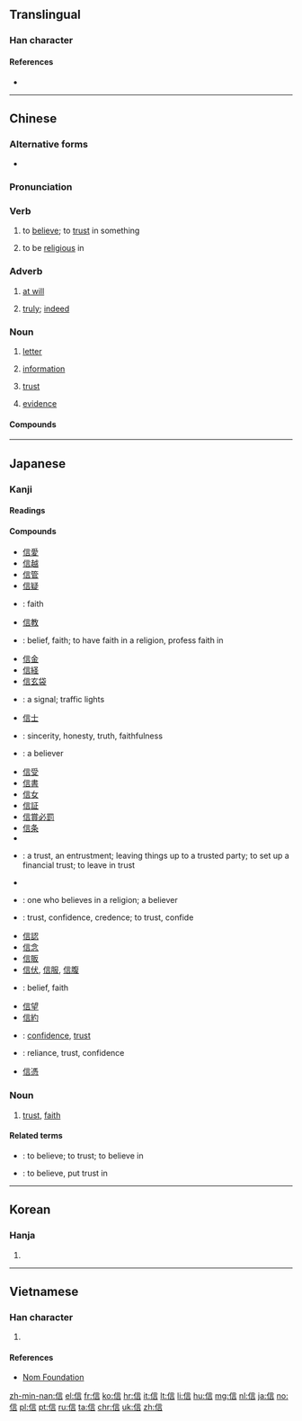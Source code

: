 {{also|伩}}
==Translingual==
{{stroke order|type=animate}}

===Han character===
{{Han char|rn=9|rad=人|as=07|sn=9|four=20261|canj=OYMR|ids=⿰亻言}}

====References====
* {{Han ref|kx=0105.250|dkj=00707|dj=0224.020|hdz=10165.010|uh=4FE1|ud=20449|bh=AB48|bd=43848}}

----

==Chinese==
{{zh-forms}}

===Alternative forms===
* {{zh-l|伩}}

===Pronunciation===
{{zh-pron
|m=xìn|ma=y
|c=seon3
|h=pfs=sin
|mn=sìn
|cat=n,v
}}

===Verb===
{{zh-verb}}

# to [[believe]]; to [[trust]] in something
#: {{zh-usex|這 人 來，為 要 作 見證，叫 眾人 因 他 可以 信。|The same came for a witness, to bear witness of the Light, that all men through him might '''believe'''.|ref=[http://wordproject.org/multi/bi_en_cn_py.htm John 1.7]}}
#: {{zh-usex|我 才 不 信 呢。|I don't believe it/you.}}
# to be [[religious]] in
#: {{zh-usex|我 父親 '''信''' 佛教。|My father is a [[Buddhist]]. (''lit.'' My father '''believes in''' Buddhism.)}}

===Adverb===
{{zh-adv}}

# [[at will]]
#: {{zh-usex|信口.雌黃|to make irresponsible remarks (''lit.'' to correct someone with '''at will''')}}
# {{senseid|zh|truly}} [[truly]]; [[indeed]]

===Noun===
{{zh-noun|mw=封}}

# [[letter]] {{gloss|written communication}}
#: {{zh-usex|一 封 信|a letter}}
# [[information]]
#: {{zh-usex|信息|news, message}}
# [[trust]]
#: {{zh-usex|信任|trust}}
# [[evidence]]
#: {{zh-usex|信物|token, keepsake}}

====Compounds====
{{der3
|{{zh-l|信筆}}
|{{zh-l|信筆塗鴉}}
|{{zh-l|信標燈}}
|{{zh-l|信貸}}
|{{zh-l|信風}}
|{{zh-l|信封}}
|{{zh-l|信奉}}
|{{zh-l|信服}}
|{{zh-l|信管}}
|{{zh-l|信號}}
|{{zh-l|信號燈}}
|{{zh-l|信匯}}
|{{zh-l|信教}}
|{{zh-l|信口開河}}, {{zh-l|信口開合}}
|{{zh-l|信賴}}
|{{zh-l|信馬由韁}}
|{{zh-l|信念}}
|{{zh-l|信鳥}}
|{{zh-l|信任}}
|{{zh-l|信賞必罰}}
|{{zh-l|信實}}
|{{zh-l|信史}}
|{{zh-l|信使}}
|{{zh-l|信手}}, {{zh-l|信手兒}}
|{{zh-l|信手拈來}}
|{{zh-l|信守}}
|{{zh-l|信天翁}}
|{{zh-l|信條}}
|{{zh-l|信託}}
|{{zh-l|信物}}
|{{zh-l|信息|tr=xìnxī}}
|{{zh-l|信心}}
|{{zh-l|信仰}}
|{{zh-l|信以為真}}
|{{zh-l|信義}}
|{{zh-l|信用}}
|{{zh-l|信譽}}
|{{zh-l|信子}}
|{{zh-l|信札}}
|{{zh-l|信紙}}
}}

----

==Japanese==

===Kanji===
{{ja-kanji|grade=4|rs=人07}}

====Readings====
{{ja-readings
|goon=[[しん]] (shin)
|kanon=[[しん]] (shin)
|kun=[[まこと]] (makoto) {{non-joyo-reading}}
|nanori=[[のぶ]] (nobu)
}}

====Compounds====
{{der-top|Compounds}}
* [[信愛]]
* [[信越]]
* [[信管]]
* [[信疑]]
* {{ja-r|信義|しんぎ}}: faith
* [[信教]]
* {{ja-r|信仰|しんこう}}: belief, faith; to have faith in a religion, profess faith in
* [[信金]]
* [[信経]]
* [[信玄袋]]
* {{ja-r|信号|しんごう}}: a signal; traffic lights
* [[信士]]
* {{ja-r|信実|しんじつ}}: sincerity, honesty, truth, faithfulness
* {{ja-r|信者|しんじゃ}}: a believer
* [[信受]]
* [[信書]]
* [[信女]]
* [[信証]]
* [[信賞必罰]]
* [[信条]]
* {{ja-r|信心|しんじん}}
* {{ja-r|信託|しんたく}}: a trust, an entrustment; leaving things up to a trusted party; to set up a financial trust; to leave in trust
* {{ja-r|信天翁|しんてんおう}}
* {{ja-r|信徒||しんと}}: one who believes in a religion; a believer
* {{ja-r|信任|しんにん}}: trust, confidence, credence; to trust, confide
* [[信認]]
* [[信念]]
* [[信販]]
* [[信伏]], [[信服]], [[信腹]]
* {{ja-r|信奉|しんぽう}}: belief, faith
* [[信望]]
* [[信約]]
* {{ja-r|信用|しんよう}}: [[confidence]], [[trust]]
* {{ja-r|信頼|しんらい}}: reliance, trust, confidence
* [[信憑]]
{{der-bottom}}

===Noun===
{{ja-noun|しん}}

# [[trust]], [[faith]]
#: {{ja-usex|'''信'''を置く、'''信'''を取る|'''しん''' を おく、 '''しん''' を とる|to put one's '''trust''' (in something), to gain someone's '''trust'''}}

====Related terms====
{{rel-top}}
* {{ja-r|信じる|しんじる}}: to believe; to trust; to believe in
* {{ja-r|信ずる|しんずる}}: to believe, put trust in
{{rel-bottom}}

----

==Korean==

===Hanja===
{{ko-hanja|hangeul=신|eumhun=믿을|rv=sin|mr=sin}}

# {{defn|lang=ko|sort=人07}}

----

==Vietnamese==

===Han character===
{{vi-hantu|[[tín]], [[tin]]|rs=人07}}

# {{defn|lang=vi|sort=人07}}

====References====
* [http://nomfoundation.org/common/nom_details.php?codepoint=4fe1 Nom Foundation]

[[zh-min-nan:信]]
[[el:信]]
[[fr:信]]
[[ko:信]]
[[hr:信]]
[[it:信]]
[[lt:信]]
[[li:信]]
[[hu:信]]
[[mg:信]]
[[nl:信]]
[[ja:信]]
[[no:信]]
[[pl:信]]
[[pt:信]]
[[ru:信]]
[[ta:信]]
[[chr:信]]
[[uk:信]]
[[zh:信]]